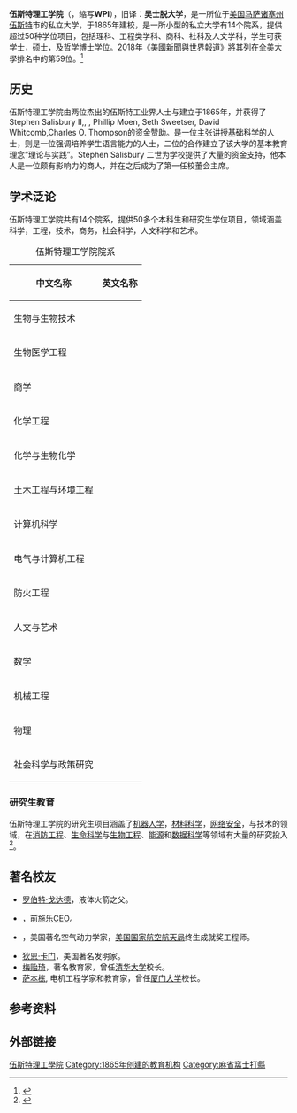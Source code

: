 {{onesource|time=2014-10-07T03:38:41+00:00}}

{{Infobox university
| name           = 伍斯特理工学院
| EnglishName    = Worcester Polytechnic Institute
| image          = WPI Alden Memorial.JPG
| motto          = {{lang|de|"Lehr und Kunst"}}
| mottoeng       = "Theory and Practice"
| established    = 1865年
| type           = [[私立大学|私立大学]]
| calendar       = Four 7-Week Terms
| president      = {{Link-en|劳里·勒斯辛|Laurie Leshin}}
| provost ad interim  = [[Eric_W._Overstrom|Eric W. Overstrom]]
| city           = [[伍斯特|伍斯特]]市
| state          = [[马萨诸塞州|马萨诸塞州]]
| country        = {{USA}}
| undergrad      = 3,841
| postgrad       = 1,734
| faculty        = 324
| coor           = {{coord|42|16|24.56|N|71|48|26.46|W|region:US-MA_type:edu|display=inline,title}}
| campus         = {{Link-en|住宅区|Residential}}<br /> 80 [[英亩|英亩]] / 32 [[公顷|公顷]]
| athletics      = [[全美大学体育协会|全美大学体育协会]]（NCAA） [[Division_III_(NCAA)|Division III]] – [[New_England_Women's_and_Men's_Athletic_Conference|NEWMAC]], [[Liberty_League|Liberty League]], [[New_England_Wrestling_Association|NEWA]], [[Eastern_College_Athletic_Conference|ECAC]]
| sports         = 20 [[varsity_team|varsity team]]s
| mascot         = Gompei the Goat
| nickname       = [http://wpi.prestosports.com/ Engineers]
| free_label     = Newspaper
| free           = ''[http://towers.wpi.edu/ The Towers]''
| affiliations= [[Association_of_American_Colleges_and_Universities|AAC&U]], [[National_Association_of_Independent_Colleges_and_Universities|NAICU]], [[新英格兰学校联会|新英格兰学校联会]]（NEASC）, [[Association_of_Independent_Colleges_and_Universities_in_Massachusetts|AICUM]], [[Colleges_of_Worcester_Consortium|COWC]], [[Association_of_Independent_Technological_Universities|AITU]]
| website        = [http://www.wpi.edu www.wpi.edu]
| colors         = [[深红色|深红色]] ("Crimson", officially by the university [http://www.wpi.edu/offices/policies/colors.html]) and [[灰色|灰色]] {{color box|#990000}}{{color box|#999999}}
| endowment      = US$3.893 [[亿|亿]]<ref>{{cite web |url=http://www.nacubo.org/Documents/EndowmentFiles/2013NCSEEndowmentMarket%20ValuesRevisedFeb142014.pdf |title=U.S. and Canadian Institutions Listed by Fiscal Year 2013 Endowment Market Value and Percentage Change in Endowment Market Value from FY 2012 to FY 2013 |format=PDF |page=2 |year=2013 |work=2013 NACUBO-Commonfund Study of Endowments |publisher=National Association of College and University Business Officers |accessdate=June 6, 2014 |deadurl=yes |archiveurl=https://www.webcitation.org/6Pg7vCEwR?url=http://www.nacubo.org/Documents/EndowmentFiles/2013NCSEEndowmentMarket |archivedate=2014年5月19日 }}</ref>|logo      = [[File:WPI_wordmark.png|200px]]
}}

'''伍斯特理工学院'''（{{lang-en|Worcester Polytechnic Institute}}，缩写'''WPI'''），旧译：'''吴士脱大学'''，是一所位于[[美国|美国]][[马萨诸塞州|马萨诸塞州]][[伍斯特|伍斯特]]市的私立大学，于1865年建校，是一所小型的私立大学有14个院系，提供超过50种学位项目，包括理科、工程类学科、商科、社科及人文学科，学生可获学士，硕士，及[[哲学博士|哲学博士]]学位。2018年《[[美國新聞與世界報道|美國新聞與世界報道]]》將其列在全美大學排名中的第59位。<ref name="USnews">{{cite web|title=Worcester Polytechnic Institute|url=https://www.usnews.com/best-colleges/wpi-2233|publisher=[[美國新聞與世界報道|美國新聞與世界報道]]|accessdate=2018-09-07|archive-date=2021-02-04|archive-url=https://web.archive.org/web/20210204124336/https://www.usnews.com/best-colleges/wpi-2233}}</ref>

== 历史 ==

伍斯特理工学院由两位杰出的伍斯特工业界人士{{Link-en|约翰.法恩.博因顿|John F. Boynton}}与{{Link-en|伊卡博德.沃什波恩|Ichabod Washburn}}建立于1865年，并获得了Stephen Salisbury II,{{Link-en|埃默里.沃什波恩|Emory Washburn}}, {{Link-en|乔治·弗里斯比·霍尔|George Frisbee Hoar}}, Phillip Moen, Seth Sweetser, David Whitcomb,Charles O. Thompson的资金赞助。{{Link-en|约翰.法恩.博因顿|John F. Boynton}}是一位主张讲授基础科学的人士，{{Link-en|伊卡博德.沃什波恩|Ichabod Washburn}}则是一位强调培养学生语言能力的人士，二位的合作建立了该大学的基本教育理念“理论与实践”。Stephen Salisbury 二世为学校提供了大量的资金支持，他本人是一位颇有影响力的商人，并在之后成为了第一任校董会主席。

== 学术泛论==
伍斯特理工学院共有14个院系，提供50多个本科生和研究生学位项目，领域涵盖科学，工程，技术，商务，社会科学，人文科学和艺术。
{| class="wikitable"
|+ 伍斯特理工学院院系
|-
! 中文名称 !! 英文名称
|-
| 生物与生物技术 || {{lang|en|Biology & Biotechnology}}
|-
| 生物医学工程 || {{lang|en|Biomedical Engineering}}
|-
| 商学 || {{lang|en|Business}}
|-
| 化学工程 || {{lang|en|Chemical Engineering}}
|-
| 化学与生物化学 || {{lang|en|Chemistry & Biochemistry}}
|-
| 土木工程与环境工程 || {{lang|en|Civil & Environmental Engineering}}
|-
| 计算机科学 || {{lang|en|Computer Science}}
|-
| 电气与计算机工程 || {{lang|en|Electrical & Computer Engineering}}
|-
| 防火工程 || {{lang|en|Fire Protection Engineering}}
|-
| 人文与艺术 || {{lang|en|Humanities & Arts}}
|-
| 数学 || {{lang|en|Mathematical Sciences}}
|-
| 机械工程 || {{lang|en|Mechanical Engineering}}
|-
| 物理 || {{lang|en|Physics}}
|-
| 社会科学与政策研究 || {{lang|en|Social Science & Policy Studies}}
|}
===研究生教育===
伍斯特理工学院的研究生项目涵盖了[[机器人学|机器人学]]，[[材料科学|材料科学]]，[[网络安全|网络安全]]，{{tsl|en|learning sciences|学习科学}}与技术的领域，在[[消防工程|消防工程]]、[[生命科学|生命科学]]与[[生物工程|生物工程]]、[[能源|能源]]和[[数据科学|数据科学]]等领域有大量的研究投入<ref name="学校简介">{{cite web |author1=Worcester Polytechnic Institute |title=About WPI |url=https://www.wpi.edu/about |website=WPI |accessdate=2019-06-05 |language=en |archive-date=2021-11-04 |archive-url=https://web.archive.org/web/20211104195538/https://www.wpi.edu/about }}</ref>。

== 著名校友 ==
*[[罗伯特·戈达德|罗伯特·戈达德]]，液体火箭之父。
*{{Link-en|保罗·阿莱尔|Paul Allaire}}，前[[施乐|施乐]]CEO。
*{{Link-en|理查德·特拉维斯·惠特科姆|Richard T. Whitcomb}}，美国著名空气动力学家，[[美国国家航空航天局|美国国家航空航天局]]终生成就奖工程师。
*[[狄恩·卡门|狄恩·卡门]]，美国著名发明家。
*[[梅贻琦|梅贻琦]]，著名教育家，曾任[[清华大学|清华大学]]校长。
*[[萨本栋|萨本栋]], 电机工程学家和教育家，曾任[[厦门大学|厦门大学]]校长。

== 参考资料 ==
{{Reflist}}





== 外部链接 ==
{{Commons category|Worcester Polytechnic Institute}}










{{美國的理工學院}}
[[Category:伍斯特理工學院|]]
[[Category:1865年创建的教育机构|Category:1865年创建的教育机构]]
[[Category:麻省窩士打縣|Category:麻省窩士打縣]]
